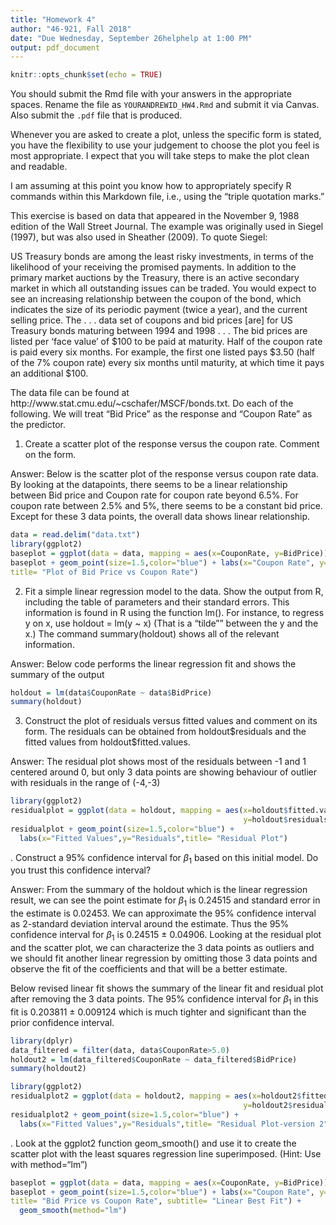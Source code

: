 ---
title: "Homework 4"
author: "46-921, Fall 2018"
date: "Due Wednesday, September 26helphelp at 1:00 PM"
output: pdf_document
---

\large

```{r setup, include=FALSE}
knitr::opts_chunk$set(echo = TRUE)
```

You should submit the Rmd file with your answers in the
appropriate spaces. Rename the file as `YOURANDREWID_HW4.Rmd`
and submit it via Canvas. Also submit the `.pdf` file that
is produced.

Whenever you are asked to create a plot, unless the specific form is stated,
you have the flexibility to use your judgement to choose the plot you feel is
most appropriate. I expect that you will take steps to make the plot clean and
readable.

I am assuming at this point you know how to appropriately specify R commands within this Markdown file, i.e., using the "triple quotation marks."

This exercise is based on data that appeared in the November 9, 1988 edition of the Wall Street Journal. The example was originally used in Siegel (1997), but was also used in
Sheather (2009). To quote Siegel:

US Treasury bonds are among the least risky investments, in terms of the likelihood of your receiving the promised payments. In addition to the primary market auctions by the Treasury, there is an active secondary market in which all outstanding issues can be traded. You would expect to see an increasing relationship between the coupon of the bond, which indicates the size of its periodic payment (twice a year), and the current selling price. The . . . data set of coupons and bid prices [are] for US Treasury bonds maturing between 1994 and 1998 . . . The bid prices are listed per 'face value' of \$100 to be paid at maturity. Half of the coupon rate is paid every six months. For example, the first one listed pays $3.50 (half of the 7% coupon
rate) every six months until maturity, at which time it pays an additional $100.

The data file can be found at http://www.stat.cmu.edu/~cschafer/MSCF/bonds.txt.
Do each of the following. We will treat "Bid Price" as the response and "Coupon Rate" as
the predictor.

\vspace{.2in}

1. Create a scatter plot of the response versus the coupon rate. Comment on the form.

Answer: Below is the scatter plot of the response versus coupon rate data. By looking at the datapoints, there seems to be a linear relationship between Bid price and Coupon rate for coupon rate beyond 6.5%. For coupon rate between 2.5% and 5%, there seems to be a constant bid price. Except for these 3 data points, the overall data shows linear relationship.  
```{r}
data = read.delim("data.txt")
library(ggplot2)
baseplot = ggplot(data = data, mapping = aes(x=CouponRate, y=BidPrice))
baseplot + geom_point(size=1.5,color="blue") + labs(x="Coupon Rate", y="Bid Price",
title= "Plot of Bid Price vs Coupon Rate")
```

2. Fit a simple linear regression model to the data. Show the output from R, including the table of parameters and their standard errors. This information is found in R using the function lm(). For instance, to regress y on x, use
holdout = lm(y ~ x)
(That is a "tilde"" between the y and the x.) The command summary(holdout) shows all of the relevant information.

Answer: Below code performs the linear regression fit and shows the summary of the output
```{r}
holdout = lm(data$CouponRate ~ data$BidPrice)
summary(holdout)
```

3. Construct the plot of residuals versus fitted values and comment on its form. The residuals can be obtained from holdout\$residuals and the fitted values from
holdout\$fitted.values.

Answer: The residual plot shows most of the residuals between -1 and 1 centered around 0, but only 3 data points are showing behaviour of outlier with residuals in the range of (-4,-3)
```{r}
library(ggplot2)
residualplot = ggplot(data = holdout, mapping = aes(x=holdout$fitted.values,
                                                    y=holdout$residuals))
residualplot + geom_point(size=1.5,color="blue") + 
  labs(x="Fitted Values",y="Residuals",title= "Residual Plot")
```

\newpage
4. Construct a 95% confidence interval for $\beta_1$ based on this initial model. Do you trust this confidence interval?

Answer: From the summary of the holdout which is the linear regression result, we can see the point estimate for $\beta_1$ is 0.24515 and standard error in the estimate is 0.02453. We can approximate the 95% confidence interval as 2-standard deviation interval around the estimate. Thus the 95% confidence interval for $\beta_1$ is 0.24515 $\pm$ 0.04906. Looking at the residual plot and the scatter plot, we can characterize the 3 data points as outliers and we should fit another linear regression by omitting those 3 data points and observe the fit of the coefficients and that will be a better estimate.

Below revised linear fit shows the summary of the linear fit and residual plot after removing the 3 data points. The 95% confidence interval for $\beta_1$ in this fit is 0.203811 $\pm$ 0.009124 which is much tighter and significant than the prior confidence interval.
```{r}
library(dplyr)
data_filtered = filter(data, data$CouponRate>5.0)
holdout2 = lm(data_filtered$CouponRate ~ data_filtered$BidPrice)
summary(holdout2)

library(ggplot2)
residualplot2 = ggplot(data = holdout2, mapping = aes(x=holdout2$fitted.values,
                                                    y=holdout2$residuals))
residualplot2 + geom_point(size=1.5,color="blue") + 
  labs(x="Fitted Values",y="Residuals",title= "Residual Plot-version 2")
```
\newpage
5. Look at the ggplot2 function geom_smooth() and use it to create the scatter plot with the least squares regression line superimposed. (Hint: Use with method="lm")

```{r}
baseplot = ggplot(data = data, mapping = aes(x=CouponRate, y=BidPrice))
baseplot + geom_point(size=1.5,color="blue") + labs(x="Coupon Rate", y="Bid Price",
title= "Bid Price vs Coupon Rate", subtitle= "Linear Best Fit") +
  geom_smooth(method="lm")
```
